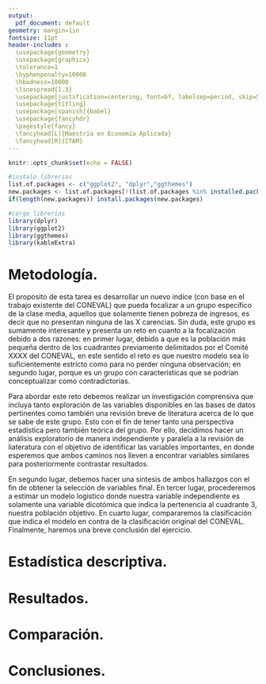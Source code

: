 ```yaml
---
output:
  pdf_document: default
geometry: margin=1in
fontsize: 11pt
header-includes :
  \usepackage{geometry}
  \usepackage{graphicx}
  \tolerance=1
  \hyphenpenalty=10000
  \hbadness=10000
  \linespread{1.3}
  \usepackage[justification=centering, font=bf, labelsep=period, skip=5pt]{caption} 
  \usepackage{titling}
  \usepackage[spanish]{babel}
  \usepackage{fancyhdr}
  \pagestyle{fancy}
  \fancyhead[L]{Maestría en Economía Aplicada}
  \fancyhead[R]{ITAM}
---
```

\begin{titlepage}
\begin{center}

\textsc{\Large Instituto Tecnológico Autónomo de México}\\[2em]

\textbf{\LARGE Bienestar y Política Social}\\[2em]


\textsc{\LARGE }\\[1em]


\textsc{\large Tarea 2 }\\[1em]

\textsc{\LARGE }\\[1em]

\textsc{\large }\\[1em]
\textsc{\LARGE }\\[1em]
\textsc{\LARGE }\\[1em]

\textsc{\large }\\[1em]
\textsc{\LARGE }\\[1em]

\textsc{\LARGE Dra. Araceli Ortega Díaz}\\[1em]

\textsc{\LARGE }\\[1em]
\textsc{\LARGE }\\[1em]

\textsc{\LARGE Marco Antonio Ramos Juárez}\\[1em]

\textsc{\large 142244}\\[1em]

\textsc{\LARGE Mayra Samantha Cervantes Bravo}\\[1em]

\textsc{\large 141371}\\[1em]

\textsc{\LARGE Cynthia Raquel Valdivia Tirado }\\[1em]

\textsc{\large 81358}\\[1em]

\end{center}

\vspace*{\fill}
\textsc{Ciudad de México \hspace*{\fill} 2021}

\end{titlepage}


\newpage


\tableofcontents

\newpage

```r
knitr::opts_chunk$set(echo = FALSE)

#instalo librerias
list.of.packages <- c("ggplot2", "dplyr","ggthemes")
new.packages <- list.of.packages[!(list.of.packages %in% installed.packages()[,"Package"])]
if(length(new.packages)) install.packages(new.packages)

#cargo librerias
library(dplyr)
library(ggplot2)
library(ggthemes)
library(kableExtra)
```

# Metodología.

El proposito de esta tarea es desarrollar un nuevo índice (con base en el trabajo existente del CONEVAL) que pueda focalizar a un grupo específico de la clase media, aquellos que solamente tienen pobreza de ingresos, es decir que no presentan ninguna de las X carencias. Sin duda, este grupo es sumamente interesante y presenta un reto en cuanto a la focalización debido a dos razones: en primer lugar, debido a que es la población más pequeña dentro de los cuadrantes previamente delimitados por el Comité XXXX del CONEVAL, en este sentido el reto es que nuestro modelo sea lo suficientemente estricto como para no perder ninguna observación; en segundo lugar, porque es un grupo con características que se podrían conceptualizar como contradictorias.

Para abordar este reto debemos realizar un investigación comprensiva que incluya tanto exploración de las variables disponibles en las bases de datos pertinentes como también una revisión breve de literatura acerca de lo que se sabe de este grupo. Esto con el fin de tener tanto una perspectiva estadística pero también teórica del grupo. Por ello, decidimos hacer un análisis exploratorio de manera independiente y paralela a la revisión de liateratura con el objetivo de identificar las variables importantes, en donde esperemos que ambos caminos nos lleven a encontrar variables similares para posteriormente contrastar resultados.

En segundo lugar, debemos hacer una sintesis de ambos hallazgos con el fin de obtener la selección de variables final. En tercer lugar, procederemos a estimar un modelo logistico donde nuestra variable independiente es solamente una variable dicotómica que indica la pertenencia al cuadrante 3, nuestra población objetivo. En cuarto lugar, compararemos la clasificación que indica el modelo en contra de la clasificación original del CONEVAL. Finalmente, haremos una breve conclusión del ejercicio.

# Estadística descriptiva.

# Resultados.

# Comparación.

# Conclusiones.

